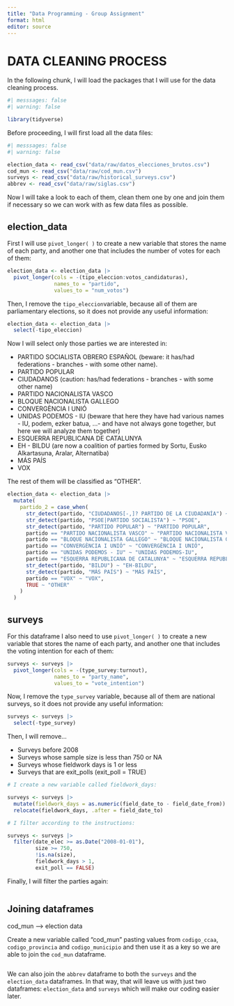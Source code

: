 ```yaml
---
title: "Data Programming - Group Assignment"
format: html
editor: source
---
```


# DATA CLEANING PROCESS

In the following chunk, I will load the packages that I will use for the data cleaning process.

```r
#| messsages: false
#| warning: false

library(tidyverse)
```

Before proceeding, I will first load all the data files:

```r
#| messsages: false
#| warning: false

election_data <- read_csv("data/raw/datos_elecciones_brutos.csv")
cod_mun <- read_csv("data/raw/cod_mun.csv")
surveys <- read_csv("data/raw/historical_surveys.csv")
abbrev <- read_csv("data/raw/siglas.csv")
```

Now I will take a look to each of them, clean them one by one and join them if necessary so we can work with as few data files as possible.

## election_data

First I will use `pivot_longer( )` to create a new variable that stores the name of each party, and another one that includes the number of votes for each of them:

```r
election_data <- election_data |> 
  pivot_longer(cols = -(tipo_eleccion:votos_candidaturas), 
               names_to = "partido",
               values_to = "num_votos")           
```

Then, I remove the `tipo_eleccion`variable, because all of them are parliamentary elections, so it does not provide any useful information:

```r
election_data <- election_data |> 
  select(-tipo_eleccion)
```

Now I will select only those parties we are interested in:

-   PARTIDO SOCIALISTA OBRERO ESPAÑOL (beware: it has/had federations - branches - with some other name).
-   PARTIDO POPULAR
-   CIUDADANOS (caution: has/had federations - branches - with some other name)
-   PARTIDO NACIONALISTA VASCO
-   BLOQUE NACIONALISTA GALLEGO
-   CONVERGÈNCIA I UNIÓ
-   UNIDAS PODEMOS - IU (beware that here they have had various names - IU, podem, ezker batua, …- and have not always gone together, but here we will analyze them together)
-   ESQUERRA REPUBLICANA DE CATALUNYA
-   EH - BILDU (are now a coalition of parties formed by Sortu, Eusko Alkartasuna, Aralar, Alternatiba)
-   MÁS PAÍS
-   VOX

The rest of them will be classified as "OTHER".

```r
election_data <- election_data |> 
  mutate(
    partido_2 = case_when(
      str_detect(partido, "CIUDADANOS[-,]? PARTIDO DE LA CIUDADANÍA") ~ "CIUDADANOS",
      str_detect(partido, "PSOE|PARTIDO SOCIALISTA") ~ "PSOE",
      str_detect(partido, "PARTIDO POPULAR") ~ "PARTIDO POPULAR",
      partido == "PARTIDO NACIONALISTA VASCO" ~ "PARTIDO NACIONALISTA VASCO",
      partido == "BLOQUE NACIONALISTA GALLEGO" ~ "BLOQUE NACIONALISTA GALLEGO",
      partido == "CONVERGÈNCIA I UNIÓ" ~ "CONVERGÈNCIA I UNIÓ",
      partido == "UNIDAS PODEMOS - IU" ~ "UNIDAS PODEMOS-IU",
      partido == "ESQUERRA REPUBLICANA DE CATALUNYA" ~ "ESQUERRA REPUBLICANA DE CATALUNYA",
      str_detect(partido, "BILDU") ~ "EH-BILDU",
      str_detect(partido, "MÁS PAÍS") ~ "MÁS PAÍS",
      partido == "VOX" ~ "VOX",
      TRUE ~ "OTHER"
    )
  )
```

## surveys

For this dataframe I also need to use `pivot_longer( )` to create a new variable that stores the name of each party, and another one that includes the voting intention for each of them:

```r
surveys <- surveys |> 
  pivot_longer(cols = -(type_survey:turnout), 
               names_to = "party_name",
               values_to = "vote_intention")           
```

Now, I remove the `type_survey` variable, because all of them are national surveys, so it does not provide any useful information:

```r
surveys <- surveys |> 
  select(-type_survey)
```

Then, I will remove...

-   Surveys before 2008
-   Surveys whose sample size is less than 750 or NA
-   Surveys whose fieldwork days is 1 or less
-   Surveys that are exit_polls (exit_poll = TRUE)

```r
# I create a new variable called fieldwork_days:

surveys <- surveys |>
  mutate(fieldwork_days = as.numeric(field_date_to - field_date_from)) |> 
  relocate(fieldwork_days, .after = field_date_to)

# I filter according to the instructions:

surveys <- surveys |> 
  filter(date_elec >= as.Date("2008-01-01"),                  
         size >= 750,            
         !is.na(size),           
         fieldwork_days > 1,            
         exit_poll == FALSE)
```

Finally, I will filter the parties again:

```r

```

## Joining dataframes

cod_mun --\> election data

Create a new variable called “cod_mun” pasting values from `codigo_ccaa`, `codigo_provincia` and `codigo_municipio` and then use it as a key so we are able to join the `cod_mun` dataframe.

```r

```

We can also join the `abbrev` dataframe to both the `surveys` and the `election_data` dataframes. In that way, that will leave us with just two dataframes: `election_data` and `surveys` which will make our coding easier later.

```r

```

